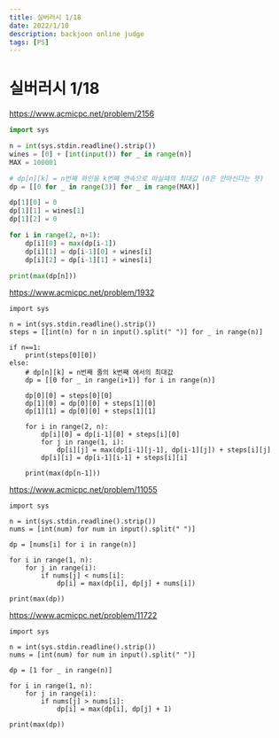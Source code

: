 ```yaml
---
title: 실버러시 1/18
date: 2022/1/10
description: backjoon online judge
tags: [PS]
---
```


# 실버러시 1/18

https://www.acmicpc.net/problem/2156

```python
import sys

n = int(sys.stdin.readline().strip())
wines = [0] + [int(input()) for _ in range(n)]
MAX = 100001

# dp[n][k] = n번째 와인을 k번째 연속으로 마실때의 최대값 (0은 안마신다는 뜻)
dp = [[0 for _ in range(3)] for _ in range(MAX)]

dp[1][0] = 0
dp[1][1] = wines[1]
dp[1][2] = 0

for i in range(2, n+1):
    dp[i][0] = max(dp[i-1])
    dp[i][1] = dp[i-1][0] + wines[i]
    dp[i][2] = dp[i-1][1] + wines[i]

print(max(dp[n]))
```

https://www.acmicpc.net/problem/1932

```
import sys

n = int(sys.stdin.readline().strip())
steps = [[int(n) for n in input().split(" ")] for _ in range(n)]

if n==1:
    print(steps[0][0])
else:
    # dp[n][k] = n번째 줄의 k번째 에서의 최대값
    dp = [[0 for _ in range(i+1)] for i in range(n)]

    dp[0][0] = steps[0][0]
    dp[1][0] = dp[0][0] + steps[1][0]
    dp[1][1] = dp[0][0] + steps[1][1]

    for i in range(2, n):
        dp[i][0] = dp[i-1][0] + steps[i][0]
        for j in range(1, i):
            dp[i][j] = max(dp[i-1][j-1], dp[i-1][j]) + steps[i][j]
        dp[i][i] = dp[i-1][i-1] + steps[i][i]

    print(max(dp[n-1]))
```

https://www.acmicpc.net/problem/11055

```
import sys

n = int(sys.stdin.readline().strip())
nums = [int(num) for num in input().split(" ")]

dp = [nums[i] for i in range(n)]

for i in range(1, n):
    for j in range(i):
        if nums[j] < nums[i]:
            dp[i] = max(dp[i], dp[j] + nums[i])

print(max(dp))
```

https://www.acmicpc.net/problem/11722
```
import sys

n = int(sys.stdin.readline().strip())
nums = [int(num) for num in input().split(" ")]

dp = [1 for _ in range(n)]

for i in range(1, n):
    for j in range(i):
        if nums[j] > nums[i]:
            dp[i] = max(dp[i], dp[j] + 1)

print(max(dp))
```
